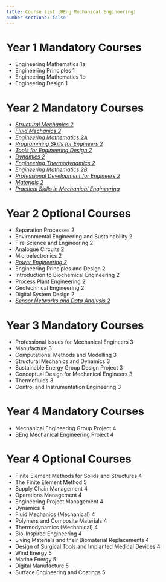 ```yaml
---
title: Course list (BEng Mechanical Engineering)
number-sections: false
---
```

# Year 1 Mandatory Courses

- Engineering Mathematics 1a
- Engineering Principles 1
- Engineering Mathematics 1b
- Engineering Design 1

# Year 2 Mandatory Courses

- [*Structural Mechanics 2*](2A_Struc_Mech/2A_Struc_Mech.qmd)
- [*Fluid Mechanics 2*](2A_Fluid_Mech/2A_Fluid_Mech.qmd)
- [*Engineering Mathematics 2A*](2A_Eng_Math/2A_Eng_Math.qmd)
- [*Programming Skills for Engineers 2*](2A_Prog_Skill/2A_Prog_Skill.qmd)
- [*Tools for Engineering Design 2*](2B_Eng_Design/2B_Eng_Design.qmd)
- [*Dynamics 2*](2B_Dynamics/2B_Dynamics.qmd)
- [*Engineering Thermodynamics 2*](2B_Eng_Therm/2B_Eng_Therm.qmd)
- [*Engineering Mathematics 2B*](2B_Eng_Math/2B_Eng_Math.qmd)
- [*Professional Development for Engineers 2*](2B_Prof_Dev/2B_Prof_Dev.qmd)
- [*Materials 2*](2B_Materials/2B_Materials.qmd)
- [*Practical Skills in Mechanical Engineering*](2_Prac_Skills/2_Prac_Skills.qmd)

# Year 2 Optional Courses

- Separation Processes 2
- Environmental Engineering and Sustainability 2
- Fire Science and Engineering 2
- Analogue Circuits 2
- Microelectronics 2
- [*Power Engineering 2*](2A_Power_Eng/2A_Power_Eng.qmd)
- Engineering Principles and Design 2
- Introduction to Biochemical Engineering 2
- Process Plant Engineering 2
- Geotechnical Engineering 2
- Digital System Design 2
- [*Sensor Networks and Data Analysis 2*](2B_Sensor_Nets/2B_Sensor_Nets.qmd)

# Year 3 Mandatory Courses

- Professional Issues for Mechanical Engineers 3
- Manufacture 3
- Computational Methods and Modelling 3
- Structural Mechanics and Dynamics 3
- Sustainable Energy Group Design Project 3
- Conceptual Design for Mechanical Engineers 3
- Thermofluids 3
- Control and Instrumentation Engineering 3

# Year 4 Mandatory Courses

- Mechanical Engineering Group Project 4
- BEng Mechanical Engineering Project 4

# Year 4 Optional Courses

- Finite Element Methods for Solids and Structures 4
- The Finite Element Method 5
- Supply Chain Management 4
- Operations Management 4
- Engineering Project Management 4
- Dynamics 4
- Fluid Mechanics (Mechanical) 4
- Polymers and Composite Materials 4
- Thermodynamics (Mechanical) 4
- Bio-Inspired Engineering 4
- Living Materials and their Biomaterial Replacements 4
- Design of Surgical Tools and Implanted Medical Devices 4
- Wind Energy 5
- Marine Energy 5
- Digital Manufacture 5
- Surface Engineering and Coatings 5
